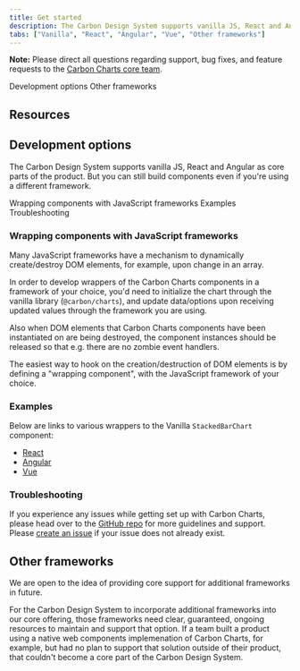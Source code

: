```yaml
---
title: Get started
description: The Carbon Design System supports vanilla JS, React and Angular as core parts of the product. But you can still build components even if you're using a different framework.
tabs: ["Vanilla", "React", "Angular", "Vue", "Other frameworks"]
---
```


<InlineNotification>

**Note:** Please direct all questions regarding support, bug fixes, and feature requests to the [Carbon Charts core team](https://github.com/carbon-design-system/carbon-charts#core-team).

</InlineNotification>

<AnchorLinks>

<AnchorLink>Development options</AnchorLink>
<AnchorLink>Other frameworks</AnchorLink>

</AnchorLinks>

## Resources

<Row className="resource-card-group">

<Column colLg={4} colMd={4} noGutterSm>
  <ResourceCard
    subTitle="Download WIP charting design specifications (IBM internal link)"
    disabled
  >
    <MdxIcon name="sketch" />
  </ResourceCard>
</Column>

<Column colLg={4} colMd={4} noGutterSm>
  <ResourceCard
    subTitle="Data visualization color palettes (IBM internal link)"
    href="https://ibm.box.com/s/3mt8fshtgy70r7rhxjhfo3gbdt0n3x5y"
    actionIcon="download"
  >
    <MdxIcon name="sketch" />
  </ResourceCard>
</Column>

</Row>

## Development options

The Carbon Design System supports vanilla JS, React and Angular as core parts of the product. But you can still build components even if you're using a different framework.

<AnchorLinks small>

<AnchorLink>Wrapping components with JavaScript frameworks</AnchorLink>
<AnchorLink>Examples</AnchorLink>
<AnchorLink>Troubleshooting</AnchorLink>

</AnchorLinks>

### Wrapping components with JavaScript frameworks

Many JavaScript frameworks have a mechanism to dynamically create/destroy DOM elements, for example, upon change in an array.

In order to develop wrappers of the Carbon Charts components in a framework of your choice, you'd need to initialize the chart through the vanilla library (`@carbon/charts`), and update data/options upon receiving updated values through the framework you are using.

Also when DOM elements that Carbon Charts components have been instantiated on are being destroyed, the component instances should be released so that e.g. there are no zombie event handlers.

The easiest way to hook on the creation/destruction of DOM elements is by defining a "wrapping component", with the JavaScript framework of your choice.

### Examples

Below are links to various wrappers to the Vanilla `StackedBarChart` component:

- [React](https://github.com/carbon-design-system/carbon-charts/blob/master/packages/react/src/bar-chart-stacked.js)
- [Angular](https://github.com/carbon-design-system/carbon-charts/blob/master/packages/angular/src/bar-chart-stacked.component.ts)
- [Vue](https://github.com/carbon-design-system/carbon-charts/blob/master/packages/vue/src/ccv-stacked-bar-chart.vue)

### Troubleshooting

If you experience any issues while getting set up with Carbon Charts, please head over to the [GitHub repo](https://github.com/carbon-design-system/carbon-charts) for more guidelines and support. Please [create an issue](https://github.com/carbon-design-system/carbon-charts/issues) if your issue does not already exist.

## Other frameworks

We are open to the idea of providing core support for additional frameworks in future.

For the Carbon Design System to incorporate additional frameworks into our core offering, those frameworks need clear, guaranteed, ongoing resources to maintain and support that option. If a team built a product using a native web components implemenation of Carbon Charts, for example, but had no plan to support that solution outside of their product, that couldn't become a core part of the Carbon Design System.
